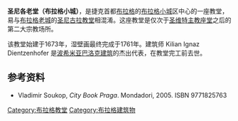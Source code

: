 {{Infobox church
| name                   = 聖尼各老堂
| fullname               = The Church of Saint Nicholas
| other name             = 
| native_name            = Kostel svatého Mikuláše
| native_name_lang       = Czech
| image                  =Malá_Strana_kostel_sv._Mikuláše_z_Petřína-3.jpg
| imagesize              = 
| imagelink              = 
| imagealt               = 
| landscape              = 
| caption                = 聖尼各老堂
 
| pushpin map            = 
| pushpin label position = 
| pushpin map alt        = 
| pushpin mapsize        = 
| relief                 = 
| map caption            = 
| coordinates            = {{coord|50.0880|14.4032|format=dms|type:landmark_region:CZ|display=inline,title}}
| osgraw                 = <!--  TEXT --> 
| osgridref              = <!-- {{gbmappingsmall| TEXT}} --> 
| location               = [[布拉格|布拉格]]
| country                = {{捷克}}
 
| denomination           = [[天主教會|天主教會]]
| previous denomination  = 
| churchmanship          = 
| membership             = 
| attendance             = 
| website                = [http://www.stnicholas.cz/en/ Website of the Church]
 
| former name            = 
| bull date              = 
| founded date           = 1704年
| founder                = 
| dedication             = 
| dedicated date         = 
| consecrated date       = 
| cult                   = 
| relics                 = 
| events                 = 
| past bishop            = 
| people                 = 
 
| status                 = 
| functional status      = [[堂區教堂|堂區教堂]]
| heritage designation   = 
| designated date        = 
| architect              = 克里斯托夫·迪恩岑霍佛
| architectural type     = [[巴西利卡|巴西利卡]]
| style                  = [[巴洛克|巴洛克]]
| groundbreaking         = 
| completed date         = 1755年
| construction cost      = 
| closed date            = 
| demolished date        = 
 
| capacity               = 
| length                 = <!-- {{convert| }} --> 
| width                  = <!-- {{convert| }} --> 
| width nave             = <!-- {{convert| }} --> 
| height                 = 49 meters
| diameter               = <!-- {{convert| }} --> 
| other dimensions       = 
| floor count            = 
| floor area             = <!-- {{convert| }} --> 
| dome quantity          = 
| dome height outer      = 79 meters
| dome height inner      =  
| dome dia outer         = 20 meters 
| dome dia inner         = <!-- {{convert| }} --> 
| spire quantity         = 
| spire height           = 79 meters 
| materials              = 
| bells                  = 
| bells hung             = 
| bell weight            = <!-- {{CwtQtrLb to kg| }} --> 
 
| parish                 = [[布拉格小城|布拉格小城]]
| deanery                = 
| archdeaconry           = 
| episcopalarea          = 
| archdiocese            = [[天主教布拉格总教区|天主教布拉格总教区]] 
| metropolis             = 
| diocese                = 
| province               = 
| presbytery             = 
| synod                  = 
| circuit                = 
| district               = 
| division               = 
| subdivision            = 
 
| archbishop             = 
| bishop                 = 
| dean                   = 
| provost                = 
| provost-rector         = 
| viceprovost            = 
| subdean                = 
| precentor              = 
| chancellor             = 
| canonchancellor        = 
| canon                  = 
| canonmissioner         = 
| canonpastor            = 
| canontreasurer         = 
| succentor              = 
| archdeacon             = 
| prebendary             = 
| rector                 = 
| vicar                  = 
| curate                 = 
| priestincharge         = 
| priest                 = 
| asstpriest             = 
| minister               = 
| assistant              = 
| honpriest              = 
| deacon                 = 
| deaconness             = 
| seniorpastor           = 
| pastor                 = 
| abbot                  = 
| chaplain               = 
 
| reader                 = 
| student intern         = 
| organistdom            = 
| director               = 
| organist               = 
| organscholar           = 
| chapterclerk           = 
| laychapter             = 
| warden                 = 
| verger                 = 
| businessmgr            = 
| liturgycoord           = 
| reledu                 = 
| rcia                   = 
| youthmin               = 
| flowerguild            = 
| musicgroup             = 
| parishadmin            = 
| serversguild           = 
 
| logo                   = 
| logosize               = 
| logolink               =  
}}

'''圣尼各老堂（布拉格小城）'''，是捷克首都[[布拉格|布拉格]]的[[布拉格小城|布拉格小城]]区中心的一座教堂，易与[[布拉格老城|布拉格老城]]的[[圣尼古拉教堂_(布拉格老城)|圣尼古拉教堂]]相混淆。这座教堂是仅次于[[圣维特主教座堂|圣维特主教座堂]]之后的第二大宗教场所。 

该教堂始建于1673年，湿壁画最终完成于1761年。建筑师 Kilian Ignaz Dientzenhofer 是[[波希米亚|波希米亚]][[巴洛克建筑|巴洛克建筑]]的杰出代表，在教堂完工前去世。

== 参考资料 ==
* Vladimir Soukop, ''City Book Praga''. Mondadori, 2005. ISBN 9771825763

[[Category:布拉格教堂|Category:布拉格教堂]]
[[Category:布拉格建筑物|Category:布拉格建筑物]]